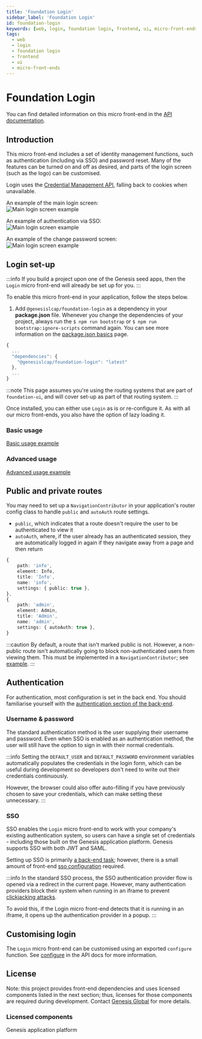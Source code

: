 ```yaml
---
title: 'Foundation Login'
sidebar_label: 'Foundation Login'
id: foundation-login
keywords: [web, login, foundation login, frontend, ui, micro-front-ends]
tags:
  - web
  - login
  - foundation login
  - frontend
  - ui
  - micro-front-ends
---
```


# Foundation Login

You can find detailed information on this micro front-end in the [API documentation](./docs/api/index.md).

## Introduction

This micro front-end includes a set of identity management functions, such as authentication (including via SSO) and password reset. Many of the features can be turned on and off as desired, and parts of the login screen (such as the logo) can be customised.

Login uses the [Credential Management API](https://developer.mozilla.org/en-US/docs/Web/API/Credential_Management_API), falling back to cookies when unavailable.

An example of the main login screen: <br/>
![Main login screen example](./docs/img/foundation-login_login-standard.png)

An example of authentication via SSO: <br/>
![Main login screen example](./docs/img/foundation-login_login-sso.png)

<!-- An example of the forgotten password screen: <br/>
![Main login screen example](./docs/img/foundation-login_forgotten-password.png) -->

An example of the change password screen: <br/>
![Main login screen example](./docs/img/foundation-login_change-password.png)

<!-- An example of the request account screen: <br/>
![Main login screen example](./docs/img/foundation-login_request-account.png) -->

## Login set-up

:::info
If you build a project upon one of the Genesis seed apps, then the `Login` micro front-end will already be set up for you.
:::

To enable this micro front-end in your application, follow the steps below.

1. Add `@genesislcap/foundation-login` as a dependency in your **package.json** file. Whenever you change the dependencies of your project, always run the `$ npm run bootstrap` or `$ npm run bootstrap:ignore-scripts` command again. You can see more information on the [package.json basics](../../../web/basics/package-json-basics/) page.

```javascript
{
  ...
  "dependencies": {
    "@genesislcap/foundation-login": "latest"
  },
  ...
}
```

:::note
This page assumes you're using the routing systems that are part of `foundation-ui`, and will cover set-up as part of that routing system.
:::

Once installed, you can either use `Login` as is or re-configure it. As with all our micro front-ends, you also have the option of lazy loading it.

### Basic usage

[Basic usage example](./docs/api/foundation-login.login.md#example)

### Advanced usage

[Advanced usage example](./docs/api/foundation-login.configure.md#example)

## Public and private routes

You may need to set up a `NavigationContributor` in your application's router config class to handle `public` and `autoAuth` route settings.

- `public`, which indicates that a route doesn't require the user to be authenticated to view it
- `autoAuth`, where, if the user already has an authenticated session, they are automatically logged in again if they navigate away from a page and then return

```ts
{
    path: 'info',
    element: Info,
    title: 'Info',
    name: 'info',
    settings: { public: true },
},
{
    path: 'admin',
    element: Admin,
    title: 'Admin',
    name: 'admin',
    settings: { autoAuth: true },
}
```

:::caution
By default, a route that isn't marked public is not. However, a non-public route isn't automatically going to block non-authenticated users from viewing them. This must be implemented in a `NavigationContributor`; see [example](./docs/api/foundation-login.login.md#example).
:::

## Authentication

For authentication, most configuration is set in the back end. You should familiarise yourself with the [authentication section of the back-end](docs/03_server/05_access-control/01_introduction.mdx).

### Username & password

The standard authentication method is the user supplying their username and password. Even when SSO is enabled as an authentication method, the user will still have the option to sign in with their normal credentials.

:::info
Setting the `DEFAULT_USER` and `DEFAULT_PASSWORD` environment variables automatically populates the credentials in the login form, which can be useful during development so developers don't need to write out their credentials continuously. 

However, the browser could also offer auto-filling if you have previously chosen to save your credentials, which can make setting these unnecessary.
:::

### SSO

SSO enables the `Login` micro front-end to work with your company's existing authentication system, so users can have a single set of credentials - including those built on the Genesis application platform. Genesis supports SSO with both JWT and SAML.

Setting up SSO is primarily [a back-end task](docs/03_server/05_access-control/04_sso_jwt.mdx); however, there is a small amount of front-end [sso configuration](docs/api/foundation-login.loginconfig.sso.md) required.

:::info
In the standard SSO process, the SSO authentication provider flow is opened via a redirect in the current page. However, many authentication providers block their system when running in an iframe to prevent [clickjacking attacks](https://owasp.org/www-community/attacks/Clickjacking). 

To avoid this, if the Login micro front-end detects that it is running in an iframe, it opens up the authentication provider in a popup.
:::

## Customising login

The `Login` micro front-end can be customised using an exported `configure` function. See [configure](docs/api/foundation-login.configure.md) in the API docs for more information.

## License

Note: this project provides front-end dependencies and uses licensed components listed in the next section; thus, licenses for those components are required during development. Contact [Genesis Global](https://genesis.global/contact-us/) for more details.

### Licensed components
Genesis application platform

